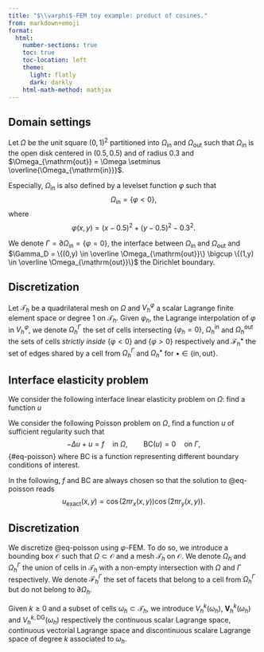 ```yaml
---
title: "$\\varphi$-FEM toy example: product of cosines."
from: markdown+emoji
format:
  html:
    number-sections: true
    toc: true
    toc-location: left
    theme:
      light: flatly
      dark: darkly
    html-math-method: mathjax
---
```


## Domain settings

Let $\Omega$ be the unit square $(0, 1)^2$ partitioned into $\Omega_{\mathrm{in}}$ and $\Omega_{\mathrm{out}}$ such that $\Omega_{\mathrm{in}}$ is the open disk centered in $(0.5, 0.5)$ and of radius $0.3$ and $\Omega_{\mathrm{out}} = \Omega \setminus \overline{\Omega_{\mathrm{in}}}$. 

Especially, $\Omega_{\mathrm{in}}$ is also defined by a levelset function $\varphi$ such that
$$
  \Omega_{\mathrm{in}} = \{\varphi < 0\},
$$
where
$$
  \varphi(x,y) = (x - 0.5)^2 + (y - 0.5)^2 - 0.3^2.
$$

We denote $\Gamma = \partial \Omega_{\mathrm{in}} = \{\varphi = 0\}$, the interface between $\Omega_{\mathrm{in}}$ and $\Omega_{\mathrm{out}}$ and $\Gamma_D = \{(0,y) \in \overline \Omega_{\mathrm{out}}\} \bigcup \{(1,y) \in \overline \Omega_{\mathrm{out}}\}$ the Dirichlet boundary.

## Discretization

Let $\mathcal T_h$ be a quadrilateral mesh on $\Omega$ and $V_h^{\varphi}$ a scalar Lagrange finite element space or degree 1 on $\mathcal T_h$.
Given $\varphi_h$, the Lagrange interpolation of $\varphi$ in $V_h^{\varphi}$, we denote $\Omega_h^{\Gamma}$ the set of cells intersecting $\{\varphi_h = 0\}$, $\Omega_h^{\mathrm{in}}$ and $\Omega_h^{\mathrm{out}}$ the sets of cells *strictly inside* $\{\varphi < 0\}$ and $\{\varphi > 0\}$ respectively and $\mathcal F_h^{\bullet}$ the set of edges shared by a cell from $\Omega_h^{\Gamma}$ and $\Omega_h^{\bullet}$ for $\bullet \in \{\mathrm{in}, \mathrm{out}\}$.

## Interface elasticity problem

We consider the following interface linear elasticity problem on $\Omega$: find a function $u$

We consider the following Poisson problem on $\Omega$, find a function $u$ of sufficient regularity such that
$$
  -\Delta u + u = f\quad \text{in } \Omega,\qquad \mathrm{BC}(u) = 0\quad \text{on } \Gamma,
$${#eq-poisson}
where $\mathrm{BC}$ is a function representing different boundary conditions of interest.

In the following, $f$ and $\mathrm{BC}$ are always chosen so that the solution to @eq-poisson reads
$$
  u_{\mathrm{exact}}(x,y) = \cos(2 \pi r_x(x,y)) \cos(2 \pi r_y(x,y)).
$$

## Discretization

We discretize @eq-poisson using $\varphi$-FEM.
To do so, we introduce a bounding box $\mathcal O$ such that $\Omega \subset \mathcal O$ and a mesh $\mathcal T_h$ on $\mathcal O$.
We denote $\Omega_h$ and $\Omega_h^{\Gamma}$ the union of cells in $\mathcal T_h$ with a non-empty intersection with $\Omega$ and $\Gamma$ respectively.
We denote $\mathcal F_h^{\Gamma}$ the set of facets that belong to a cell from $\Omega_h^{\Gamma}$ but do not belong to $\partial \Omega_h$.

Given $k \geqslant 0$ and a subset of cells $\omega_h \subset \mathcal T_h$, we introduce $V_h^k(\omega_h)$, $\mathbf V_h^k(\omega_h)$ and $V_h^{k,\mathrm{DG}}(\omega_h)$ respectively the continuous scalar Lagrange space, continuous vectorial Lagrange space and discontinuous scalare Lagrange space of degree $k$ associated to $\omega_h$.

 